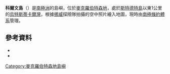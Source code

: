 {{coord|67|33|S|61|29|E|source:GNIS|display=title}}

'''科爾文島'''（{{lang-en|Kolven Island}}）是[[南極洲|南極洲]]的島嶼，位於[[麥克羅伯特森地|麥克羅伯特森地]]，處於[[斯特德特島|斯特德特島]]以東1公里的[[烏特斯蒂卡爾灣|烏特斯蒂卡爾灣]]，根據[[挪威|挪威]]探險隊拍攝的空中照片繪入地圖，現時由[[南極條約體系|南極條約體系]]管理。

==參考資料==
*{{cite gnis | type = antarid | id = 8126| name = Kolven Island | accessdate = 2013-05-14}}
*{{usgs-gazetteer|id=8126}}

{{DEFAULTSORT:Kolven Island}}
[[Category:麥克羅伯特森地島嶼|Category:麥克羅伯特森地島嶼]]


{{MacRobertsonLand-geo-stub}}